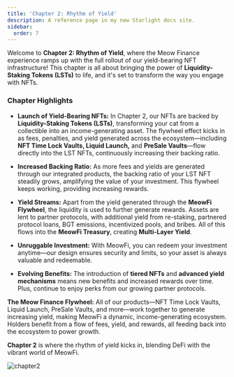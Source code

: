 ```yaml
---
title: 'Chapter 2: Rhythm of Yield'
description: A reference page in my new Starlight docs site.
sidebar:
  order: 7
---
```


Welcome to **Chapter 2: Rhythm of Yield**, where the Meow Finance experience ramps up with the full rollout of our yield-bearing NFT infrastructure! This chapter is all about bringing the power of **Liquidity-Staking Tokens (LSTs)** to life, and it's set to transform the way you engage with NFTs.

### Chapter Highlights

- **Launch of Yield-Bearing NFTs:** In Chapter 2, our NFTs are backed by **Liquidity-Staking Tokens (LSTs)**, transforming your cat from a collectible into an income-generating asset. The flywheel effect kicks in as fees, penalties, and yield generated across the ecosystem—including **NFT Time Lock Vaults, Liquid Launch,** and **PreSale Vaults**—flow directly into the LST NFTs, continuously increasing their backing ratio.

- **Increased Backing Ratio:** As more fees and yields are generated through our integrated products, the backing ratio of your LST NFT steadily grows, amplifying the value of your investment. This flywheel keeps working, providing increasing rewards.

- **Yield Streams:** Apart from the yield generated through the **MeowFi Flywheel**, the liquidity is used to further generate rewards. Assets are lent to partner protocols, with additional yield from re-staking, partnered protocol loans, BGT emissions, incentivized pools, and bribes. All of this flows into the **MeowFi Treasury**, creating **Multi-Layer Yield**.

- **Unruggable Investment:** With MeowFi, you can redeem your investment anytime—our design ensures security and limits, so your asset is always valuable and redeemable.

- **Evolving Benefits:** The introduction of **tiered NFTs** and **advanced yield mechanisms** means new benefits and increased rewards over time. Plus, continue to enjoy perks from our growing partner protocols.

**The Meow Finance Flywheel:** All of our products—NFT Time Lock Vaults, Liquid Launch, PreSale Vaults, and more—work together to generate increasing yield, making MeowFi a dynamic, income-generating ecosystem. Holders benefit from a flow of fees, yield, and rewards, all feeding back into the ecosystem to power growth.

**Chapter 2** is where the rhythm of yield kicks in, blending DeFi with the vibrant world of MeowFi.

![chapter2](/chapter2.webp)
